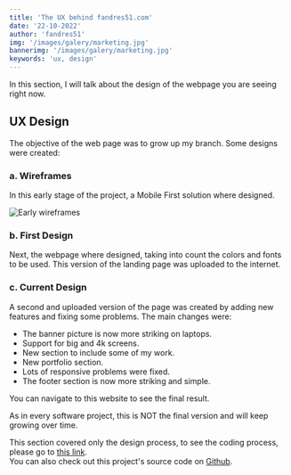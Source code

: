 ```yaml
---
title: 'The UX behind fandres51.com'
date: '22-10-2022'
author: 'fandres51'
img: '/images/galery/marketing.jpg'
bannerimg: '/images/galery/marketing.jpg'
keywords: 'ux, design'
---
```


In this section, I will talk about the design of the webpage you are seeing right now.

## UX Design

The objective of the web page was to grow up my branch. Some designs were created:

### a. Wireframes

In this early stage of the project, a Mobile First solution where designed.

![Early wireframes](/portfolio-imgs/portfolio1.1.png)

### b. First Design

Next, the webpage where designed, taking into count the colors and fonts to be used. This version 
of the landing page was uploaded to the internet.

### c. Current Design

A second and uploaded version of the page was created by adding new features and fixing some problems.
The main changes were:

- The banner picture is now more striking on laptops.
- Support for big and 4k screens.
- New section to include some of my work.
- New portfolio section.
- Lots of responsive problems were fixed.
- The footer section is now more striking and simple.

You can navigate to this website to see the final result.  
  
As in every software project, this is NOT the final version and will keep growing over time.  
  
This section covered only the design process, to see the coding process, please go to  [this link](https://github.com/fandres51/fandres51-web).  
You can also check out this project's source code on [Github](https://github.com/fandres51/fandres51-web).